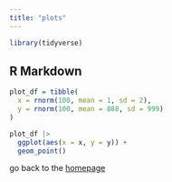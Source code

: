 ```yaml
---
title: "plots"
---
```


```r
library(tidyverse)
```

## R Markdown

```r
plot_df = tibble(
  x = rnorm(100, mean = 1, sd = 2), 
  y = rnorm(100, mean = 888, sd = 999)
)
```

```r
plot_df |>
  ggplot(aes(x = x, y = y)) +
  geom_point()
```

go back to the [homepage](index.html)
